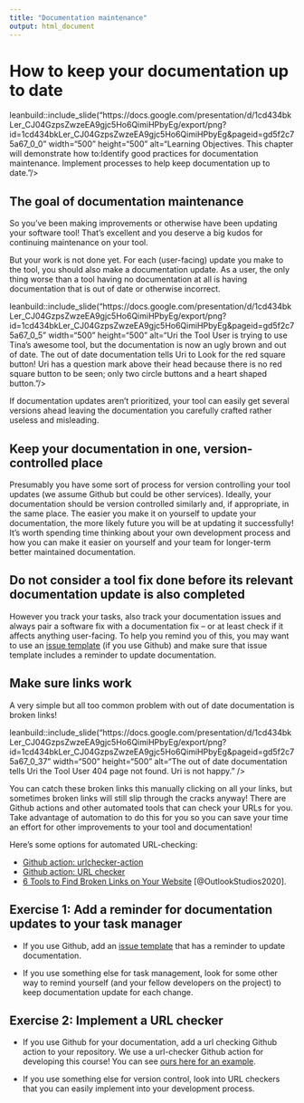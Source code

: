 ```yaml
---
title: "Documentation maintenance"
output: html_document
---
```


# How to keep your documentation up to date

leanbuild::include_slide("https://docs.google.com/presentation/d/1cd434bkLer_CJ04GzpsZwzeEA9gjc5Ho6QimiHPbyEg/export/png?id=1cd434bkLer_CJ04GzpsZwzeEA9gjc5Ho6QimiHPbyEg&pageid=gd5f2c75a67_0_0" width="500" height="500" alt="Learning Objectives. This chapter will demonstrate how to:Identify good practices for documentation maintenance. Implement processes to help keep documentation up to date."/>

## The goal of documentation maintenance

So you've been making improvements or otherwise have been updating your software tool!
That's excellent and you deserve a big kudos for continuing maintenance on your tool.

But your work is not done yet. For each (user-facing) update you make to the tool, you should also make a documentation update.
As a user, the only thing worse than a tool having no documentation at all is having documentation that is out of date or otherwise incorrect.

leanbuild::include_slide("https://docs.google.com/presentation/d/1cd434bkLer_CJ04GzpsZwzeEA9gjc5Ho6QimiHPbyEg/export/png?id=1cd434bkLer_CJ04GzpsZwzeEA9gjc5Ho6QimiHPbyEg&pageid=gd5f2c75a67_0_5" width="500" height="500" alt="Uri the Tool User is trying to use Tina’s awesome tool, but the documentation is now an ugly brown and out of date. The out of date documentation tells Uri to Look for the red square button! Uri has a question mark above their head because there is no red square button to be seen; only two circle buttons and a heart shaped button."/>

If documentation updates aren't prioritized, your tool can easily get several versions ahead leaving the documentation you carefully crafted rather useless and misleading.

## Keep your documentation in one, version-controlled place

Presumably you have some sort of process for version controlling your tool updates (we assume Github but could be other services).
Ideally, your documentation should be version controlled similarly and, if appropriate, in the same place.
The easier you make it on yourself to update your documentation, the more likely future you will be at updating it successfully!
It's worth spending time thinking about your own development process and how you can make it easier on yourself and your team for longer-term better maintained documentation.

## Do not consider a tool fix done before its relevant documentation update is also completed

However you track your tasks, also track your documentation issues and always pair a software fix with a documentation fix -- or at least check if it affects anything user-facing.
To help you remind you of this, you may want to use an [issue template](https://docs.github.com/en/communities/using-templates-to-encourage-useful-issues-and-pull-requests/configuring-issue-templates-for-your-repository) (if you use Github) and make sure that issue template includes a reminder to update documentation.

## Make sure links work

A very simple but all too common problem with out of date documentation is broken links!

leanbuild::include_slide("https://docs.google.com/presentation/d/1cd434bkLer_CJ04GzpsZwzeEA9gjc5Ho6QimiHPbyEg/export/png?id=1cd434bkLer_CJ04GzpsZwzeEA9gjc5Ho6QimiHPbyEg&pageid=gd5f2c75a67_0_37" width="500" height="500" alt="The out of date documentation tells Uri the Tool User 404 page not found. Uri is not happy." />

You can catch these broken links this manually clicking on all your links, but sometimes broken links will still slip through the cracks anyway!
There are Github actions and other automated tools that can check your URLs for you.
Take advantage of automation to do this for you so you can save your time an effort for other improvements to your tool and documentation!

Here's some options for automated URL-checking:

- [Github action: urlchecker-action](https://github.com/marketplace/actions/urlchecker-action)
- [Github action: URL checker](https://github.com/marketplace/actions/url-checker)
- [6 Tools to Find Broken Links on Your Website](https://www.outlookstudios.com/tools-to-find-broken-links-on-your-website/) [@OutlookStudios2020].

## Exercise 1: Add a reminder for documentation updates to your task manager

- If you use Github, add an [issue template](https://docs.github.com/en/communities/using-templates-to-encourage-useful-issues-and-pull-requests/configuring-issue-templates-for-your-repository) that has a reminder to update documentation.

- If you use something else for task management, look for some other way to remind yourself (and your fellow developers on the project) to keep documentation update for each change.

## Exercise 2: Implement a URL checker

- If you use Github for your documentation, add a url checking Github action to your repository.
We use a url-checker Github action for developing this course!
You can see [ours here for an example](https://github.com/jhudsl/ITCR_Documentation_and_Usability/blob/main/.github/workflows/url-checker.yml).

- If you use something else for version control, look into URL checkers that you can easily implement into your development process.  
